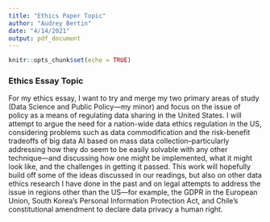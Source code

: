 ```yaml
---
title: "Ethics Paper Topic"
author: "Audrey Bertin"
date: "4/14/2021"
output: pdf_document
---
```


```r
knitr::opts_chunk$set(echo = TRUE)
```

### Ethics Essay Topic

For my ethics essay, I want to try and merge my two primary areas of study (Data Science and Public Policy---my minor) and focus on the issue of policy as a means of regulating data sharing in the United States. I will attempt to argue the need for a nation-wide data ethics regulation in the US, considering problems such as data commodification and the risk-benefit tradeoffs of big data AI based on mass data collection--particularly addressing how they do seem to be easily solvable with any other technique---and discussing how one might be implemented, what it might look like, and the challenges in getting it passed. This work will hopefully build off some of the ideas discussed in our readings, but also on other data ethics research I have done in the past and on legal attempts to address the issue in regions other than the US---for example, the GDPR in the European Union, South Korea's Personal Information Protection Act, and Chile's constitutional amendment to declare data privacy a human right.
